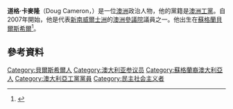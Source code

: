 {{noteTA
|T=zh-cn:道格·卡梅伦;zh-tw:道格·卡麥隆;zh-hk:道格·金馬倫
|1=zh-cn:澳大利亚;zh-tw:澳洲;zh-hk:澳洲
|2=zh-cn:道格·卡梅伦;zh-tw:道格·卡麥隆;zh-hk:道格·金馬倫
}}
'''道格·卡麥隆'''（Doug Cameron，{{bd|1951年|1月27日}}）是一位[[澳洲|澳洲]]政治人物，他的黨籍是[[澳洲工黨|澳洲工黨]]。自2007年開始，他是代表[[新南威爾士洲|新南威爾士洲]]的[[澳洲參議院|澳洲參議院]]議員之一。他出生在[[蘇格蘭|蘇格蘭]][[貝爾斯希爾|貝爾斯希爾]]<ref>{{Cite web |url=http://www.dougcameron.com.au/about_doug |title=About Doug |access-date=2016-03-07 |archive-url=https://web.archive.org/web/20160701060500/http://www.dougcameron.com.au/about_doug |archive-date=2016-07-01 |dead-url=yes }}</ref>。
==參考資料==
{{Reflist}}

{{DEFAULTSORT: Cameron, Doug}}
[[Category:貝爾斯希爾人|Category:貝爾斯希爾人]]
[[Category:澳大利亚参议员|Category:澳大利亚参议员]]
[[Category:蘇格蘭裔澳大利亞人|Category:蘇格蘭裔澳大利亞人]]
[[Category:澳大利亞工黨黨員|Category:澳大利亞工黨黨員]]
[[Category:民主社会主义者|Category:民主社会主义者]]